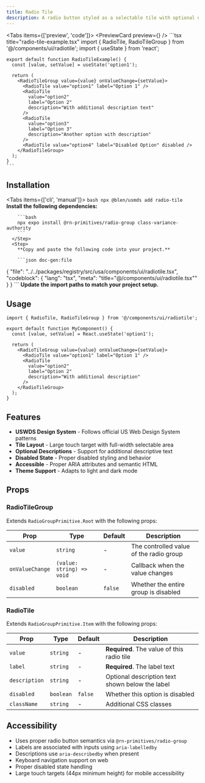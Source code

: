 ```yaml
---
title: Radio Tile
description: A radio button styled as a selectable tile with optional description text, based on USWDS design patterns.
---
```



<Tabs items={['preview', 'code']}>
  <Tab value="preview">
    <PreviewCard preview={<RadioTilePreview />} />
  </Tab>
  <Tab value="code">
    ```tsx title="radio-tile-example.tsx"
    import { RadioTile, RadioTileGroup } from '@/components/ui/radiotile';
    import { useState } from 'react';

    export default function RadioTileExample() {
      const [value, setValue] = useState('option1');

      return (
        <RadioTileGroup value={value} onValueChange={setValue}>
          <RadioTile value="option1" label="Option 1" />
          <RadioTile
            value="option2"
            label="Option 2"
            description="With additional description text"
          />
          <RadioTile
            value="option3"
            label="Option 3"
            description="Another option with description"
          />
          <RadioTile value="option4" label="Disabled Option" disabled />
        </RadioTileGroup>
      );
    }
    ```
  </Tab>
</Tabs>

## Installation

<Tabs items={['cli', 'manual']}>
  <Tab value="cli">
    ```bash
    npx @blen/usmds add radio-tile
    ```
  </Tab>
  <Tab value="manual">
    <Steps>
      <Step>
        **Install the following dependencies:**

        ```bash
        npx expo install @rn-primitives/radio-group class-variance-authority
        ```
      </Step>
      <Step>
        **Copy and paste the following code into your project.**

        ```json doc-gen:file
{
  "file": "../../packages/registry/src/usa/components/ui/radiotile.tsx",
  "codeblock": {
    "lang": "tsx",
    "meta": "title=\"@/components/ui/radiotile.tsx\""
  }
}
        ```
      </Step>
      <Step>
        **Update the import paths to match your project setup.**
      </Step>
    </Steps>
  </Tab>
</Tabs>

## Usage

```tsx
import { RadioTile, RadioTileGroup } from '@/components/ui/radiotile';

export default function MyComponent() {
  const [value, setValue] = React.useState('option1');

  return (
    <RadioTileGroup value={value} onValueChange={setValue}>
      <RadioTile value="option1" label="Option 1" />
      <RadioTile
        value="option2"
        label="Option 2"
        description="With additional description"
      />
    </RadioTileGroup>
  );
}
```

## Features

- **USWDS Design System** - Follows official US Web Design System patterns
- **Tile Layout** - Large touch target with full-width selectable area
- **Optional Descriptions** - Support for additional descriptive text
- **Disabled State** - Proper disabled styling and behavior
- **Accessible** - Proper ARIA attributes and semantic HTML
- **Theme Support** - Adapts to light and dark mode

## Props

### RadioTileGroup

Extends `RadioGroupPrimitive.Root` with the following props:

| Prop | Type | Default | Description |
|------|------|---------|-------------|
| `value` | `string` | - | The controlled value of the radio group |
| `onValueChange` | `(value: string) => void` | - | Callback when the value changes |
| `disabled` | `boolean` | `false` | Whether the entire group is disabled |

### RadioTile

Extends `RadioGroupPrimitive.Item` with the following props:

| Prop | Type | Default | Description |
|------|------|---------|-------------|
| `value` | `string` | - | **Required**. The value of this radio tile |
| `label` | `string` | - | **Required**. The label text |
| `description` | `string` | - | Optional description text shown below the label |
| `disabled` | `boolean` | `false` | Whether this option is disabled |
| `className` | `string` | - | Additional CSS classes |

## Accessibility

- Uses proper radio button semantics via `@rn-primitives/radio-group`
- Labels are associated with inputs using `aria-labelledby`
- Descriptions use `aria-describedby` when present
- Keyboard navigation support on web
- Proper disabled state handling
- Large touch targets (44px minimum height) for mobile accessibility
